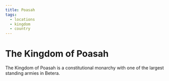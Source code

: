 ```yaml
---
title: Poasah
tags:
  - locations
  - kingdom
  - country
---
```


<Stub />

# The Kingdom of Poasah

The Kingdom of Poasah is a constitutional monarchy with one of the largest
standing armies in Betera.
